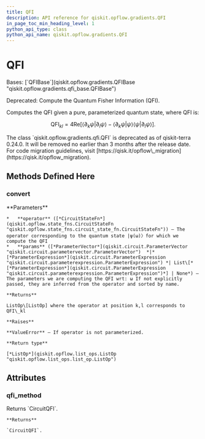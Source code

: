 ```yaml
---
title: QFI
description: API reference for qiskit.opflow.gradients.QFI
in_page_toc_min_heading_level: 1
python_api_type: class
python_api_name: qiskit.opflow.gradients.QFI
---
```


# QFI

<Class id="qiskit.opflow.gradients.QFI" github="https://github.com/qiskit/qiskit/tree/stable/0.24/qiskit/opflow/gradients/qfi.py" signature="QFI(qfi_method='lin_comb_full')">
  Bases: [`QFIBase`](qiskit.opflow.gradients.QFIBase "qiskit.opflow.gradients.qfi_base.QFIBase")

  Deprecated: Compute the Quantum Fisher Information (QFI).

  Computes the QFI given a pure, parameterized quantum state, where QFI is:

$$
\mathrm{QFI}_{kl}= 4 \mathrm{Re}[\langle \partial_k \psi | \partial_l \psi \rangle
− \langle\partial_k \psi | \psi \rangle \langle\psi | \partial_l \psi \rangle].
$$

  <Admonition title="Deprecated since version 0.24.0" type="danger">
    The class `qiskit.opflow.gradients.qfi.QFI` is deprecated as of qiskit-terra 0.24.0. It will be removed no earlier than 3 months after the release date. For code migration guidelines, visit [https://qisk.it/opflow\_migration](https://qisk.it/opflow_migration).
  </Admonition>

  ## Methods Defined Here

  <span id="qiskit-opflow-gradients-qfi-convert" />

  ### convert

  <Function id="qiskit.opflow.gradients.QFI.convert" name="convert" signature="QFI.convert(operator, params=None)">
    **Parameters**

    *   **operator** ([*CircuitStateFn*](qiskit.opflow.state_fns.CircuitStateFn "qiskit.opflow.state_fns.circuit_state_fn.CircuitStateFn")) – The operator corresponding to the quantum state |ψ(ω)〉for which we compute the QFI
    *   **params** ([*ParameterVector*](qiskit.circuit.ParameterVector "qiskit.circuit.parametervector.ParameterVector")  *|*[*ParameterExpression*](qiskit.circuit.ParameterExpression "qiskit.circuit.parameterexpression.ParameterExpression") *| List\[*[*ParameterExpression*](qiskit.circuit.ParameterExpression "qiskit.circuit.parameterexpression.ParameterExpression")*] | None*) – The parameters we are computing the QFI wrt: ω If not explicitly passed, they are inferred from the operator and sorted by name.

    **Returns**

    ListOp\[ListOp] where the operator at position k,l corresponds to QFI\_kl

    **Raises**

    **ValueError** – If operator is not parameterized.

    **Return type**

    [*ListOp*](qiskit.opflow.list_ops.ListOp "qiskit.opflow.list_ops.list_op.ListOp")
  </Function>

  ## Attributes

  ### qfi\_method

  <Attribute id="qiskit.opflow.gradients.QFI.qfi_method" name="qfi_method">
    Returns `CircuitQFI`.

    **Returns**

    `CircuitQFI`.
  </Attribute>
</Class>


